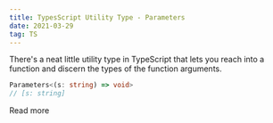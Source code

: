 ```yaml
---
title: TypesScript Utility Type - Parameters
date: 2021-03-29
tag: TS
---
```


There's a neat little utility type in TypeScript that lets you reach into a
function and discern the types of the function arguments.

```ts
Parameters<(s: string) => void>
// [s: string]
```

<TextLink href="https://www.typescriptlang.org/docs/handbook/utility-types.html#parameterstype">
  Read more
</TextLink>
